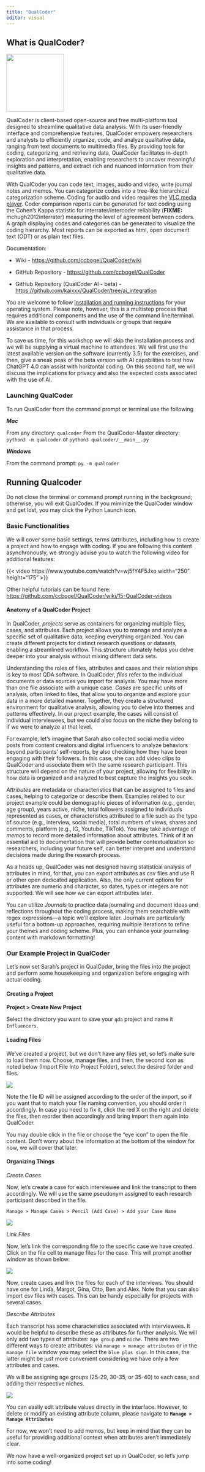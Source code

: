 ```yaml
---
title: "QualCoder"
editor: visual
---
```


## What is QualCoder?

![](images/qualcoder-logo.png){fig-align="left" width="150"}

QualCoder is client-based open-source and free multi-platform tool designed to streamline qualitative data analysis. With its user-friendly interface and comprehensive features, QualCoder empowers researchers and analysts to efficiently organize, code, and analyze qualitative data, ranging from text documents to multimedia files. By providing tools for coding, categorizing, and retrieving data, QualCoder facilitates in-depth exploration and interpretation, enabling researchers to uncover meaningful insights and patterns, and extract rich and nuanced information from their qualitative data.

With QualCoder you can code text, images, audio and video, write journal notes and memos. You can categorize codes into a tree-like hierarchical categorization scheme. Coding for audio and video requires the [VLC media player](https://www.videolan.org/vlc/download-windows.html). Coder comparison reports can be generated for text coding using the Cohen’s Kappa statistic for interrater/intercoder reliability (**FIXME:** mchugh2012interrater) measuring the level of agreement between coders. A graph displaying codes and categories can be generated to visualize the coding hierarchy. Most reports can be exported as html, open document text (ODT) or as plain text files.

Documentation:

-   Wiki - <https://github.com/ccbogel/QualCoder/wiki>

-   GitHub Repository - <https://github.com/ccbogel/QualCoder>

-   GitHub Repository (QualCoder AI - beta) - <https://github.com/kaixxx/QualCoder/tree/ai_integration>

You are welcome to follow [installation and running instructions](https://github.com/ccbogel/QualCoder/wiki/01-Introduction) for your operating system. Please note, however, this is a multistep process that requires additional components and the use of the command line/terminal. We are available to consult with individuals or groups that require assistance in that process.

To save us time, for this workshop we will skip the installation process and we will be supplying a virtual machine to attendees. We will first use the latest available version on the software (currently 3.5) for the exercises, and then, give a sneak peak of the beta version with AI capabilities to test how ChatGPT 4.0 can assist with horizontal coding. On this second half, we will discuss the implications for privacy and also the expected costs associated with the use of AI.

### Launching QualCoder

To run QualCoder from the command prompt or terminal use the following

***Mac***

From any directory: `qualcoder` From the QualCoder-Master directory: `python3 -m qualcoder` or `python3 qualcoder/__main__.py`

***Windows***

From the command prompt: `py -m qualcoder`

::: callout-warning
## Running Qualcoder

Do not close the terminal or command prompt running in the background; otherwise, you will exit QualCoder. If you miminize the QualCoder window and get lost, you may click the Python Launch icon.
:::

### Basic Functionalities

We will cover some basic settings, terms (attributes, including how to create a project and how to engage with coding. If you are following this content asynchronously, we strongly advise you to watch the following video for additional features:

{{< video https://www.youtube.com/watch?v=wj5fY4F5Jxo width="250" height="175" >}}

Other helpful tutorials can be found here: <https://github.com/ccbogel/QualCoder/wiki/15-QualCoder-videos>

#### Anatomy of a QualCoder Project

In QualCoder, *projects* serve as containers for organizing multiple files, cases, and attributes. Each project allows you to manage and analyze a specific set of qualitative data, keeping everything organized. You can create different projects for distinct research questions or datasets, enabling a streamlined workflow. This structure ultimately helps you delve deeper into your analysis without mixing different data sets.

Understanding the roles of files, attributes and cases and their relationships is key to most QDA software. In QualCoder, *files* refer to the individual documents or data sources you import for analysis. You may have more than one file associate with a unique case. *Cases* are specific units of analysis, often linked to files, that allow you to organize and explore your data in a more detailed manner. Together, they create a structured environment for qualitative analysis, allowing you to delve into themes and patterns effectively. In our project example, the cases will consist of individual interviewees, but we could also focus on the niche they belong to if we were to analyze at that level.

For example, let’s imagine that Sarah also collected social media video posts from content creators and digital influencers to analyze behaviors beyond participants’ self-reports, by also checking how they have been engaging with their followers. In this case, she can add video clips to QualCoder and associate them with the same research participant. This structure will depend on the nature of your project, allowing for flexibility in how data is organized and analyzed to best capture the insights you seek.

*Attributes* are metadata or characteristics that can be assigned to files and cases, helping to categorize or describe them. Examples related to our project example could be demographic pieces of information (e.g., gender, age group), years active, niche, total followers assigned to individuals represented as cases, or characteristics attributed to a file such as the type of source (e.g., interview, social media), total numbers of views, shares and comments, platform (e.g., IG, Youtube, TikTok). You may take advantage of *memos* to record more detailed information about attributes. Think of it an essential aid to documentation that will provide better contextualization so researchers, including your future self, can better interpret and understand decisions made during the research process.

As a heads up, QualCoder was not designed having statistical analysis of attributes in mind, for that, you can export attributes as csv files and use R or other open dedicated application. Also, the only current options for attributes are numeric and character, so dates, types or integers are not supported. We will see how we can export attributes later.

You can utilize *Journals* to practice data journaling and document ideas and reflections throughout the coding process, making them searchable with regex expressions—a topic we'll explore later. Journals are particularly useful for a bottom-up approaches, requiring multiple iterations to refine your themes and coding scheme. Plus, you can enhance your journaling content with markdown formatting!

### Our Example Project in QualCoder

Let's now set Sarah's project in QualCoder, bring the files into the project and perform some housekeeping and organization before engaging with actual coding.

#### Creating a Project

**Project \> Create New Project**

Select the directory you want to save your `qda` project and name it `Influencers`.

#### Loading Files

We've created a project, but we don't have any files yet, so let's make sure to load them now. Choose, manage files, and then, the second icon as noted below (Import File Into Project Folder), select the desired folder and files.

![](images/add-files-02.png)

Note the file ID will be assigned according to the order of the import, so if you want that to match your file naming convention, you should order it accordingly. In case you need to fix it, click the red X on the right and delete the files, then reorder then accordingly and bring import them again into QualCoder.

You may double click in the file or choose the "eye icon" to open the file content. Don't worry about the information at the bottom of the window for now, we will cover that later.

#### Organizing Things

*Create Cases*

Now, let's create a case for each interviewee and link the transcript to them accordingly. We will use the same pseudonym assigned to each research participant described in the file.

`Manage > Manage Cases > Pencil (Add Case) > Add your Case Name`

![](images/create-cases.png)

*Link Files*

Now, let's link the corresponding file to the specific case we have created. Click on the file cell to manage files for the case. This will prompt another window as shown below:

![](images/associate-casesandfiles.png)

Now, create cases and link the files for each of the interviews. You should have one for Linda, Margot, Gina, Otto, Ben and Alex. Note that you can also import csv files with cases. This can be handy especially for projects with several cases.

*Describe Attributes*

Each transcript has some characteristics associated with interviewees. It would be helpful to describe these as attributes for further analysis. We will only add two types of attributes: `age group` and `niche`. There are two different ways to create attributes: via `manage > manage attributes` or in the `manage file` window you may select the `blue plus sign`. In this case, the latter might be just more convenient considering we have only a few attributes and cases.

We will be assigning age groups (25-29, 30-35, or 35-40) to each case, and adding their respective niches.

![](images/Screenshot 2024-09-29 at 10.05.47 AM.png)

You can easily edit attribute values directly in the interface. However, to delete or modify an existing attribute column, please navigate to **`Manage > Manage Attributes`**

For now, we won't need to add memos, but keep in mind that they can be useful for providing additional context when attributes aren’t immediately clear.

We now have a well-organized project set up in QualCoder, so let’s jump into some coding!
